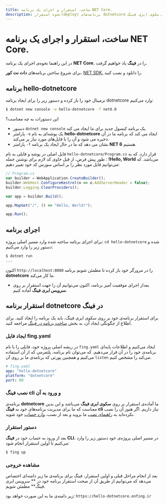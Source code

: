 ```yaml
---
title: ساخت، استقرار و اجرای یک برنامه NET Core.
description: نحوه استقرار(deploy) برنامه‌های dotnetcore بر روی سکوی ابری فینگ
---
```



<Platform>
  <PlatformHead title="برنامه‌های NET Core." icon="dotnetcore/dotnetcore-original.svg"/>
</Platform>

# ساخت، استقرار و اجرای یک برنامه NET Core.

در این راهنما نحوه‌ی اجرای یک برنامه **NET Core.** را در **فینگ** یاد خواهیم گرفت.


برای شروع ساختن برنامه‌های **دات نت کور**، [NET SDK.](https://dotnet.microsoft.com/en-us/download) را دانلود و نصب کنید.


## برنامه hello-dotnetcore

ترمینال خود را باز کرده و دستور زیر را برای ایجاد برنامه dotnetcore وارد می‌کنیم:

```bash
$ dotnet new console -o hello-dotnetcore -f net6.0
```

این دستورات به چه معناست؟
- دستور `dotnet new console` یک برنامه کنسول جدید برای ما ایجاد می کند.
- پارامتر `-o` یک پوشه‌ای به نام **hello-dotnetcore** ایجاد می کند که برنامه ما در آن ذخیره می شود و آن را با فایل‌های مورد نیاز پر می‌کند.
- پارامتر `-f` نشان می دهد که ما در حال ایجاد یک برنامه **NET 6** هستیم.


فایل اصلی در پوشه و فایلی به نام `hello-dotnetcore/Program.cs` قرار دارد. که به طور پیش فرض، از قبل حاوی کد لازم برای نوشتن جمله : **!Hello, World** می‌باشد.
که می‌توانیم فایل مورد نظر را بر اساس سورس کد خود تغییر دهیم:

```javascript
// Program.cs
var builder = WebApplication.CreateBuilder();
builder.WebHost.ConfigureKestrel(o => o.AddServerHeader = false);
builder.Logging.ClearProviders();

var app = builder.Build();

app.MapGet("/", () => "Hello, World!");

app.Run();
```

## اجرای برنامه

برای اجرای برنامه ساخته شده وارد مسیر اصلی پروژه: `cd hello-dotnetcore` شده و دستور زیر را وارد می‌کنیم:

```bash
$ dotnet run
...
```

اکنون `http://localhost:8080` را در مرورگر خود باز کرده تا مطمئن شویم برنامه **dotnetcore** ما کار می‌کند.

- بعداز اجرای موفقیت آمیز برنامه، اکنون می‌توانیم آن را جهت استقرار بر روی **سرویس ابری فینگ** آماده کنیم.

## استقرار برنامه dotnetcore در فینگ

برای استقرار برنامه‌ی خود بر روی سکوی ابری فینگ، باید یک برنامه را ایجاد کنید. برای اطلاع از چگونگی ایجاد آن، به بخش [ساخت برنامه در فینگ](/quickstart/create-app) مراجعه کنید.

### ایجاد فایل fing.yaml

در ریشه اصلی پروژه خود، فایلی را با نام `fing.yaml` ایجاد می‌کنیم و اطلاعات پایه‌ای برنامه‌ی خود را در آن قرار می‌دهیم. که می‌توان نام برنامه، پلتفرمی که از آن استفاده می‌کنیم و همچنین پورتی که برنامه‌ی ما بر روی آن `listen` می‌کند را مشخص کنیم.

```yaml
# fing.yaml
app: "hello-dotnetcore"
platform: "dotnetcore"
port: 80
```

### نصب فینگ cli و ورود به آن

برنامه‌ی **dotnetcore** ما آماده‌ی استقرار بر روی **سکوی ابری فینگ** می‌باشد و این بدین معناست که ما برای مدیریت برنامه‌های خود به **فینگ cli** نیاز داریم. اگر هنوز آن را نصب نکرده‌اید به [راهنمای نصب](/quickstart/installation) ما بروید و بعد از نصب، [وارد حساب](/quickstart/login) خود شوید.

### دستور استقرار

بعد از ورود به حساب خود در **فینگ CLI**، در مسیر اصلی پروژه‌ی خود دستور زیر را وارد می‌کنیم تا اولین استقرار انجام شود:

```bash
$ fing up
```

### مشاهده خروجی

بعد از انجام مراحل قبلی و اولین استقرار، فینگ برای برنامه‌ی ما زیر دامنه‌ای اختصاص می‌دهد که می‌توانیم از طریق آن از صحت استقرار برنامه خود در ** سرویس ابری فینگ** مطمئن شویم.

زیر دامنه‌ی ما به این صورت خواهد بود: `https://hello-dotnetcore.onfing.ir`
